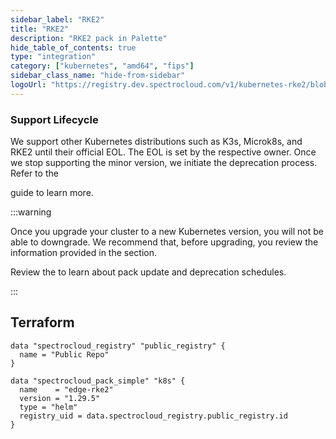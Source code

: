 ```yaml
---
sidebar_label: "RKE2"
title: "RKE2"
description: "RKE2 pack in Palette"
hide_table_of_contents: true
type: "integration"
category: ["kubernetes", "amd64", "fips"]
sidebar_class_name: "hide-from-sidebar"
logoUrl: "https://registry.dev.spectrocloud.com/v1/kubernetes-rke2/blobs/sha256:47cde61005d9996f1571c132ba9f753982134a7a0d8e445e27001ab8519e6051?type=image.webp"
---
```


<RedirectPackPage packName="edge-rke2" />

### Support Lifecycle

<!-- prettier-ignore -->
We support other Kubernetes distributions such as K3s, Microk8s, and RKE2 until their official EOL. The EOL is set by
the respective owner. Once we stop supporting the minor version, we initiate the deprecation process. Refer to the

<VersionedLink text="Kubernetes Support Lifecycle" url="//integrations/kubernetes-support" /> guide to learn more.

:::warning

<!-- prettier-ignore -->
Once you upgrade your cluster to a new Kubernetes version, you will not be able to downgrade. We recommend that, before
upgrading, you review the information provided in the <VersionedLink text="Kubernetes Upgrades" url="/integrations/kubernetes-support/#kubernetes-upgrades" />
section.

Review the <VersionedLink text="Maintenance Policy" url="/integrations/maintenance-policy/" /> to learn about pack
update and deprecation schedules.

:::

<PartialsComponent category="packs" name="rke2" />

## Terraform

```hcl
data "spectrocloud_registry" "public_registry" {
  name = "Public Repo"
}

data "spectrocloud_pack_simple" "k8s" {
  name    = "edge-rke2"
  version = "1.29.5"
  type = "helm"
  registry_uid = data.spectrocloud_registry.public_registry.id
}
```
